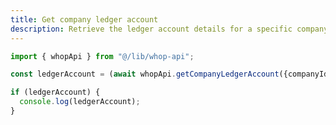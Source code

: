 ```yaml
---
title: Get company ledger account
description: Retrieve the ledger account details for a specific company by its ID.
---
```


```typescript
import { whopApi } from "@/lib/whop-api";

const ledgerAccount = (await whopApi.getCompanyLedgerAccount({companyId: "biz_xxx"})).company?.ledgerAccount;

if (ledgerAccount) {
  console.log(ledgerAccount);
}
```
